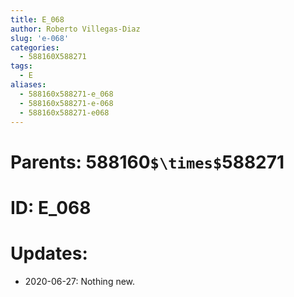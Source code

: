 ```yaml
---
title: E_068
author: Roberto Villegas-Diaz
slug: 'e-068'
categories:
  - 588160X588271
tags:
  - E
aliases:
  - 588160x588271-e_068
  - 588160x588271-e-068
  - 588160x588271-e068
---
```


# **Parents**: 588160`$\times$`588271
# **ID**: E_068
# **Updates**: 
 - 2020-06-27: Nothing new.
